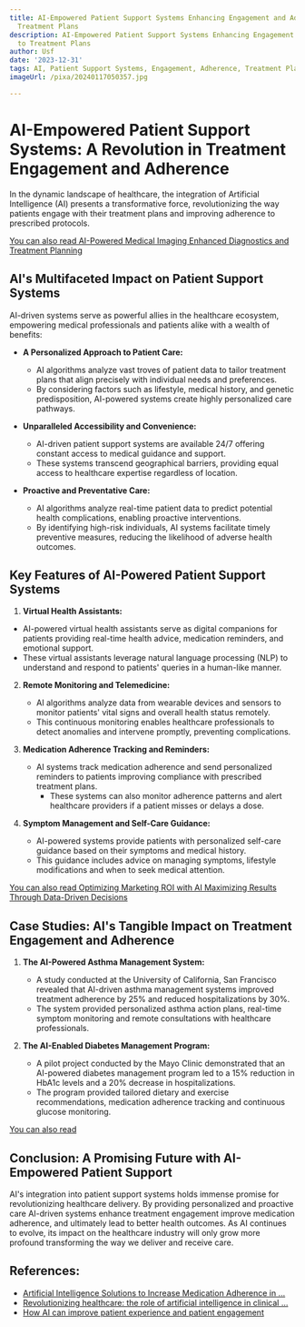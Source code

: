 ```yaml
---
title: AI-Empowered Patient Support Systems Enhancing Engagement and Adherence to
  Treatment Plans
description: AI-Empowered Patient Support Systems Enhancing Engagement and Adherence
  to Treatment Plans
author: Usf
date: '2023-12-31'
tags: AI, Patient Support Systems, Engagement, Adherence, Treatment Plans
imageUrl: /pixa/20240117050357.jpg

---
```

# AI-Empowered Patient Support Systems: A Revolution in Treatment Engagement and Adherence

In the dynamic landscape of healthcare, the integration of Artificial Intelligence (AI) presents a transformative force, revolutionizing the way patients engage with their treatment plans and improving adherence to prescribed protocols.

[You can also read AI-Powered Medical Imaging Enhanced Diagnostics and Treatment Planning](AI-Powered%20Medical%20Imaging%20Enhanced%20Diagnostics%20and%20Treatment%20Planning)


## AI's Multifaceted Impact on Patient Support Systems

AI-driven systems serve as powerful  allies in the healthcare ecosystem, empowering medical  professionals and patients alike with  a wealth of benefits:

- **A Personalized Approach to Patient Care:**

   - AI algorithms  analyze vast troves of patient data to tailor treatment plans that align precisely with individual needs and preferences.
  - By considering  factors such  as lifestyle, medical history, and genetic predisposition, AI-powered systems create highly personalized care pathways.

- **Unparalleled Accessibility and Convenience:**

  - AI-driven patient support  systems  are available 24/7 offering constant access  to medical guidance and support.
  - These systems transcend geographical barriers, providing  equal  access  to healthcare expertise regardless of location.

- **Proactive and Preventative Care:**

   - AI algorithms analyze real-time patient data to predict potential health complications, enabling proactive interventions.
  - By identifying high-risk individuals, AI systems facilitate timely preventive measures, reducing the likelihood of adverse health outcomes.

##  Key Features of AI-Powered Patient Support  Systems

1.  **Virtual Health Assistants:**

   - AI-powered virtual health assistants serve as digital companions for  patients providing real-time health  advice, medication reminders,  and emotional support.
   - These virtual assistants leverage natural  language processing (NLP) to understand and respond to  patients'  queries in a human-like manner.

2. **Remote Monitoring and  Telemedicine:**

   - AI algorithms analyze data  from wearable devices and sensors to monitor patients'  vital signs and overall health status remotely.
   - This continuous monitoring enables healthcare professionals to detect anomalies and intervene promptly, preventing complications.

3. **Medication Adherence Tracking and Reminders:**

   - AI systems track medication adherence and send personalized reminders  to patients improving compliance with prescribed treatment plans.
     - These systems can also monitor adherence patterns and alert healthcare providers if a patient misses or delays  a dose.

4. **Symptom Management and Self-Care Guidance:**

    - AI-powered systems provide patients with personalized  self-care guidance based on their symptoms and medical history.
   - This guidance includes advice on managing  symptoms, lifestyle modifications and  when to seek medical attention.

[You can also read Optimizing Marketing ROI with  AI  Maximizing Results Through Data-Driven Decisions](Optimizing%20Marketing%20ROI%20with%20AI%20Maximizing%20Results%20Through%20Data-Driven%20Decisions)


## Case  Studies: AI's Tangible Impact on Treatment Engagement and Adherence

1. **The AI-Powered Asthma  Management System:**

   - A study conducted at the University of California, San Francisco revealed  that AI-driven asthma management systems improved treatment adherence by 25% and  reduced hospitalizations by 30%.
   - The system provided personalized asthma action plans, real-time symptom monitoring and  remote consultations with healthcare professionals.

2. **The AI-Enabled Diabetes Management Program:**

   - A pilot project conducted by the Mayo Clinic demonstrated that an AI-powered diabetes  management program led to a  15% reduction in HbA1c levels  and a 20% decrease in hospitalizations.
    - The program provided tailored dietary  and exercise recommendations, medication adherence tracking and continuous glucose monitoring.

[You can also read ]()


## Conclusion:  A Promising Future with AI-Empowered Patient Support

AI's  integration into  patient support systems  holds immense promise  for revolutionizing  healthcare delivery. By providing personalized  and proactive care AI-driven systems enhance treatment engagement improve medication  adherence, and ultimately lead to better health outcomes. As AI continues to evolve,  its impact on  the healthcare industry  will only grow more profound transforming the way we deliver and  receive care.

## References:
- [Artificial Intelligence Solutions to Increase Medication Adherence in ...](https://www.ncbi.nlm.nih.gov/pmc/articles/PMC8521858/)
- [Revolutionizing healthcare: the role of artificial intelligence in clinical ...](https://www.ncbi.nlm.nih.gov/pmc/articles/PMC10517477/)
- [How AI can improve patient experience and patient engagement](https://www.healthcareitnews.com/news/how-ai-can-improve-patient-experience-and-patient-engagement)
